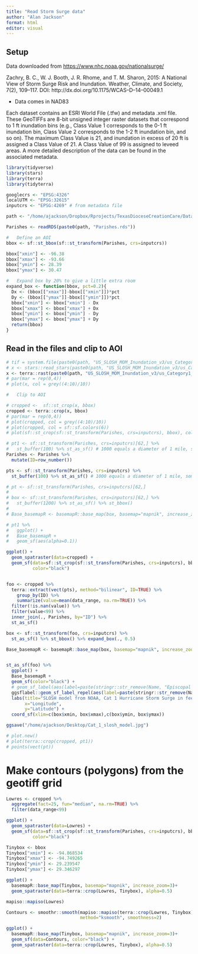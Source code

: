 ```yaml
---
title: "Read Storm Surge data"
author: "Alan Jackson"
format: html
editor: visual
---
```


## Setup

Data downloaded from <https://www.nhc.noaa.gov/nationalsurge/>

Zachry, B. C., W. J. Booth, J. R. Rhome, and T. M. Sharon, 2015: A National View of Storm Surge Risk and Inundation. Weather, Climate, and Society, 7(2), 109--117. DOI: http://dx.doi.org/10.1175/WCAS--D--14--00049.1

-   Data comes in NAD83

Each dataset contains an ESRI World File (.tfw) and metadata .xml file. These GeoTIFFs are 8-bit unsigned integer raster datasets that correspond to 1 ft inundation bins (e.g., Class Value 1 corresponds to the 0-1 ft inundation bin, Class Value 2 corresponds to the 1-2 ft inundation bin, and so on). The maximum Class Value is 21, and inundation in excess of 20 ft is assigned a Class Value of 21. A Class Value of 99 is assigned to leveed areas. A more detailed description of the data can be found in the associated metadata.

```r

library(tidyverse)
library(stars)
library(terra)
library(tidyterra)

googlecrs <- "EPSG:4326"
localUTM <- "EPSG:32615"
inputcrs <- "EPSG:4269" # from metadata file

path <- "/home/ajackson/Dropbox/Rprojects/TexasDioceseCreationCare/Data/"

Parishes <- readRDS(paste0(path, "Parishes.rds"))

#   Define an AOI
bbox <- sf::st_bbox(sf::st_transform(Parishes, crs=inputcrs))

bbox["xmin"] <- -96.38
bbox["xmax"] <- -93.66
bbox["ymin"] <- 28.39
bbox["ymax"] <- 30.47

#   Expand box by 20% to give a little extra room
expand_box <- function(bbox, pct=0.2){
  Dx <- (bbox[["xmax"]]-bbox[["xmin"]])*pct
  Dy <- (bbox[["ymax"]]-bbox[["ymin"]])*pct
  bbox["xmin"] <- bbox["xmin"] - Dx
  bbox["xmax"] <- bbox["xmax"] + Dx
  bbox["ymin"] <- bbox["ymin"] - Dy
  bbox["ymax"] <- bbox["ymax"] + Dy
  return(bbox)
}

```

## Read in the files and clip to AOI

```r

# tif = system.file(paste0(path, "US_SLOSH_MOM_Inundation_v3/us_Category1_MOM_Inundation_HIGH.tif"), package = "stars")
# x <- stars::read_stars(paste0(path, "US_SLOSH_MOM_Inundation_v3/us_Category1_MOM_Inundation_HIGH.tif")) 
x <- terra::rast(paste0(path, "US_SLOSH_MOM_Inundation_v3/us_Category1_MOM_Inundation_HIGH.tif")) 
# par(mar = rep(0,4))
# plot(x, col = grey((4:10)/10))

#   Clip to AOI

# cropped <-  sf::st_crop(x, bbox)
cropped <- terra::crop(x, bbox)
# par(mar = rep(0,4))
# plot(cropped, col = grey((4:10)/10))
# plot(cropped, col = sf::sf.colors(6))
# plot(sf::st_crop(sf::st_transform(Parishes, crs=inputcrs), bbox), col="black")

# pt1 <- sf::st_transform(Parishes, crs=inputcrs)[62,] %>% 
#   st_buffer(100) %>% st_as_sf() # 1000 equals a diameter of 1 mile, somehow.
Parishes <- Parishes %>% 
  mutate(ID=row_number())

pts <- sf::st_transform(Parishes, crs=inputcrs) %>% 
  st_buffer(100) %>% st_as_sf() # 1000 equals a diameter of 1 mile, somehow.

# pt <- sf::st_transform(Parishes, crs=inputcrs)[62,]
# 
# box <- sf::st_transform(Parishes, crs=inputcrs)[62,] %>% 
#   st_buffer(1200) %>% st_as_sf() %>% st_bbox()
# 
# Base_basemapR <- basemapR::base_map(box, basemap="mapnik", increase_zoom=2)

# pt1 %>% 
#   ggplot() +
#   Base_basemapR +
#   geom_sf(aes(alpha=0.1))

ggplot() +
  geom_spatraster(data=cropped) +
  geom_sf(data=sf::st_crop(sf::st_transform(Parishes, crs=inputcrs), bbox),
          color="black")


foo <- cropped %>% 
  terra::extract(vect(pts), method="bilinear", ID=TRUE) %>% 
    group_by(ID) %>% 
    summarize(value=mean(data_range, na.rm=TRUE)) %>% 
  filter(!is.nan(value)) %>% 
  filter(value<99) %>% 
  inner_join(., Parishes, by="ID") %>% 
  st_as_sf()

box <- sf::st_transform(foo, crs=inputcrs) %>%
  st_as_sf() %>% st_bbox() %>% expand_box(., 0.5)

Base_basemapR <- basemapR::base_map(box, basemap="mapnik", increase_zoom=3)


st_as_sf(foo) %>% 
  ggplot() +
  Base_basemapR +
  geom_sf(color="black") +
  # geom_sf_label(aes(label=paste(stringr::str_remove(Name, "Episcopal Church"), signif(value,2)))) +
  ggsflabel::geom_sf_label_repel(aes(label=paste(stringr::str_remove(Name, "Episcopal Church"), signif(value,2), "ft"))) +
  labs(title="SLOSH model from NOAA, Cat 1 Hurricane Storm Surge in feet",
       x="Longitude",
       y="Latitude") +
  coord_sf(xlim=c(box$xmin, box$xmax),c(box$ymin, box$ymax))

ggsave("/home/ajackson/Desktop/Cat_1_slosh_model.jpg")

# plot.new()
# plot(terra::crop(cropped, pt1))
# points(vect(pt))

```

# Make contours (polygons) from the geotiff grid

```r

Lowres <- cropped %>% 
  aggregate(fact=25, fun="median", na.rm=TRUE) %>% 
  filter(data_range<99)

ggplot() +
  geom_spatraster(data=Lowres) +
  geom_sf(data=sf::st_crop(sf::st_transform(Parishes, crs=inputcrs), bbox),
          color="black")

Tinybox <- bbox 
Tinybox["xmin"] <- -94.868534
Tinybox["xmax"] <- -94.749265
Tinybox["ymin"] <- 29.239547
Tinybox["ymax"] <- 29.346297

ggplot() +
  basemapR::base_map(Tinybox, basemap="mapnik", increase_zoom=3)+
  geom_spatraster(data=terra::crop(Lowres, Tinybox), alpha=0.5)

mapiso::mapiso(Lowres)

Contours <- smoothr::smooth(mapiso::mapiso(terra::crop(Lowres, Tinybox)), 
                            method="ksmooth", smoothness=2)

ggplot() +
  basemapR::base_map(Tinybox, basemap="mapnik", increase_zoom=3)+
  geom_sf(data=Contours, color="black") +
  geom_spatraster(data=terra::crop(Lowres, Tinybox), alpha=0.5)


```



